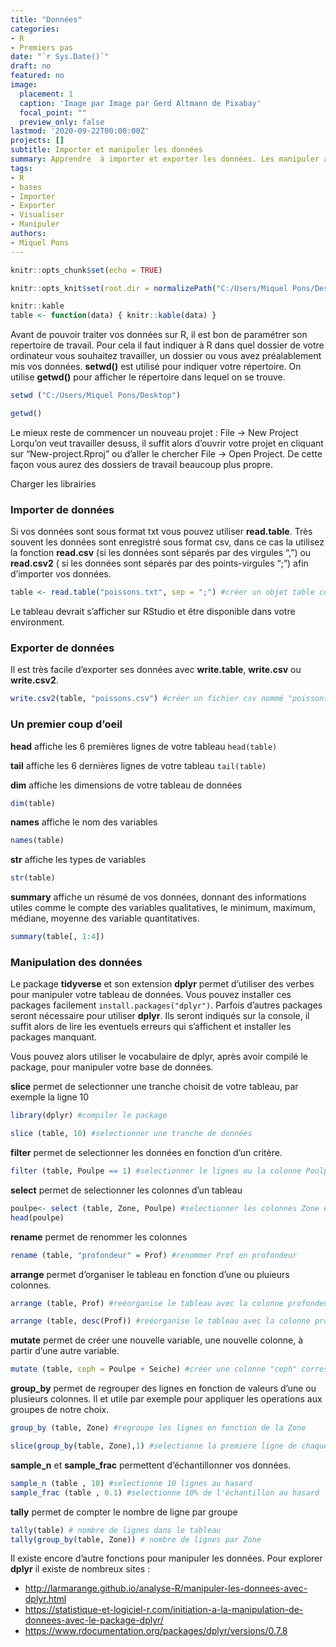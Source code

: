 ```yaml
---
title: "Données"
categories:
- R
- Premiers pas
date: "`r Sys.Date()`"
draft: no
featured: no
image:
  placement: 1
  caption: 'Image par Image par Gerd Altmann de Pixabay'
  focal_point: ""
  preview_only: false
lastmod: '2020-09-22T00:00:00Z'
projects: []
subtitle: Importer et manipuler les données
summary: Apprendre  à importer et exporter les données. Les manipuler avec dplyr.
tags:
- R
- bases
- Importer
- Exporter
- Visualiser
- Manipuler
authors: 
- Miquel Pons
---
```


```r
knitr::opts_chunk$set(echo = TRUE)

knitr::opts_knit$set(root.dir = normalizePath("C:/Users/Miquel Pons/Desktop"))

knitr::kable
table <- function(data) { knitr::kable(data) }

```

Avant de pouvoir traiter vos données sur R, il est bon de paramétrer son repertoire de travail. Pour cela il faut indiquer à R dans quel dossier de votre ordinateur vous souhaitez travailler, un dossier ou vous avez préalablement mis vos données.  **setwd()** est utilisé pour indiquer votre répertoire. On utilise **getwd()** pour afficher le répertoire dans lequel on se trouve.



``` r

setwd ("C:/Users/Miquel Pons/Desktop")

getwd()

```

Le mieux reste de commencer un nouveau projet : File -> New Project
Lorqu'on veut travailler desuss, il suffit alors d'ouvrir votre projet en cliquant sur "New-project.Rproj" ou d'aller le chercher File -> Open Project.
De cette façon vous aurez des dossiers de travail beaucoup plus propre. 

Charger les librairies


### Importer de données

Si vos données sont sous format txt vous pouvez utiliser **read.table**. Très souvent les données sont enregistré sous format csv, dans ce cas la utilisez la fonction **read.csv** (si les données sont séparés par des virgules ",") ou **read.csv2** ( si les données sont séparés par des points-virgules ";") afin d'importer vos données. 

``` r
table <- read.table("poissons.txt", sep = ";") #créer un objet table contenant les données du tableau poisson.txt, l'argument "sep" indique que les colonnes sont séparés par des ";"

```

Le tableau devrait s'afficher sur RStudio et être disponible dans votre environment.

### Exporter de données

Il est très facile d'exporter ses données avec **write.table**, **write.csv** ou **write.csv2**.

``` r

write.csv2(table, "poissons.csv") #créer un fichier csv nommé "poissons.csv" à partir du tableau "table" 

```

### Un premier coup d'oeil 


**head** affiche les 6 premières lignes de votre tableau ``head(table)``

**tail** affiche les 6 dernières lignes de votre tableau ``tail(table)``

**dim** affiche les dimensions de votre tableau de données

``` r

dim(table)

```

**names** affiche le nom des variables 

``` r

names(table)

```

**str** affiche les types de variables  

``` r

str(table)

```

**summary** affiche un résumé de vos données, donnant des informations utiles comme le compte des variables qualitatives, le minimum, maximum, médiane, moyenne des variable quantitatives. 

``` r

summary(table[, 1:4]) 

```

### Manipulation des données

Le package **tidyverse** et son extension **dplyr** permet d'utiliser des verbes pour manipuler votre tableau de données. Vous pouvez installer ces packages facilement ``install.packages("dplyr")``. Parfois d'autres packages seront nécessaire pour utiliser **dplyr**. Ils seront indiqués sur la console, il suffit alors de lire les eventuels erreurs qui s'affichent et installer les packages manquant. 

Vous pouvez alors utiliser le vocabulaire de dplyr, après avoir compilé le package, pour manipuler votre base de données. 

**slice** permet de selectionner une tranche choisit de votre tableau, par exemple la ligne 10

``` r
library(dplyr) #compiler le package

slice (table, 10) #selectionner une tranche de données

```


**filter** permet de selectionner les données en fonction d'un critère.

``` r

filter (table, Poulpe == 1) #selectionner le lignes ou la colonne Poulpe comporte 1

```

**select** permet de selectionner les colonnes d'un tableau

``` r

poulpe<- select (table, Zone, Poulpe) #selectionner les colonnes Zone et Poulpe
head(poulpe)

```

**rename** permet de renommer les colonnes 

``` r

rename (table, "profondeur" = Prof) #renommer Prof en profondeur

```

**arrange** permet d'organiser le tableau en fonction d'une ou pluieurs colonnes. 

``` r

arrange (table, Prof) #reéorganise le tableau avec la colonne profondeur en ordre croissant

arrange (table, desc(Prof)) #reéorganise le tableau avec la colonne profondeur en ordre décroissant

```


**mutate** permet de créer une nouvelle variable, une nouvelle colonne, à partir d'une autre variable.

``` r

mutate (table, ceph = Poulpe + Seiche) #créer une colonne "ceph" correspondant à l'addition de la colonne Poulpe et de la colonne Seiche


```

**group_by** permet de regrouper des lignes en fonction de valeurs d'une ou plusieurs colonnes. Il et utile par exemple pour appliquer les operations aux groupes de notre choix. 

``` r

group_by (table, Zone) #regroupe les lignes en fonction de la Zone

slice(group_by(table, Zone),1) #selectionne la premiere ligne de chaque groupe Zone


```


**sample_n** et **sample_frac** permettent d'échantillonner vos données.

``` r

sample_n (table , 10) #selectionne 10 lignes au hasard
sample_frac (table , 0.1) #selectionne 10% de l'échantillon au hasard

```

**tally** permet de compter le nombre de ligne par groupe

``` r

tally(table) # nombre de lignes dans le tableau
tally(group_by(table, Zone)) # nombre de lignes par Zone

```

Il existe encore d'autre fonctions pour manipuler les données. Pour explorer **dplyr** il existe de nombreux sites :

* <http://larmarange.github.io/analyse-R/manipuler-les-donnees-avec-dplyr.html>
* <https://statistique-et-logiciel-r.com/initiation-a-la-manipulation-de-donnees-avec-le-package-dplyr/>
* <https://www.rdocumentation.org/packages/dplyr/versions/0.7.8>


